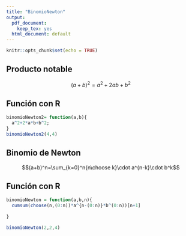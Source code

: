 ```yaml
---
title: "BinomioNewton"
output:
  pdf_document: 
    keep_tex: yes
  html_document: default
---
```


```r
knitr::opts_chunk$set(echo = TRUE)
```

## Producto notable
$$(a+b)^2 = a^2 + 2ab + b^2$$

## Función con R

```r
binomioNewton2= function(a,b){
  a^2+2*a*b+b^2;
}
binomioNewton2(4,4)

```
## Binomio de Newton

$$(a+b)^n=\sum_{k=0}^n{n\choose k}\cdot a^{n-k}\cdot b^k$$

## Función con R

```r
binomioNewton = function(a,b,n){
  cumsum(choose(n,(0:n))*a^{n-(0:n)}*b^(0:n))[n+1]
  
}

binomioNewton(2,2,4)
```









